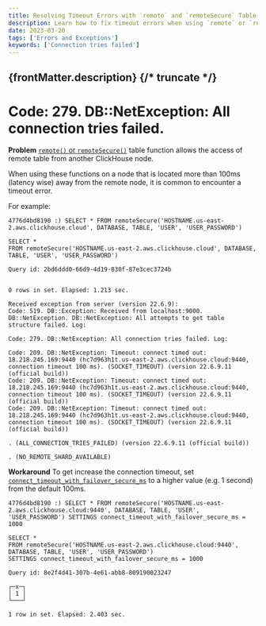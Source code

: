 ```yaml
---
title: Resolving Timeout Errors with `remote` and `remoteSecure` Table Functions
description: Learn how to fix timeout errors when using `remote` or `remoteSecure` table functions in ClickHouse by adjusting the connection timeout settings.
date: 2023-03-20
tags: ['Errors and Exceptions']
keywords: ['Connection tries failed']
---
```


{frontMatter.description}
{/* truncate */}
---

# Code: 279. DB::NetException: All connection tries failed.

**Problem**
[`remote()` or `remoteSecure()`](https://clickhouse.com/docs/en/sql-reference/table-functions/remote/) table function allows the access of remote table from another ClickHouse node.

When using these functions on a node that is located more than 100ms (latency wise) away from the remote node, it is common to encounter a timeout error.

For example:

```
4776d4bd8190 :) SELECT * FROM remoteSecure('HOSTNAME.us-east-2.aws.clickhouse.cloud', DATABASE, TABLE, 'USER', 'USER_PASSWORD')

SELECT *
FROM remoteSecure('HOSTNAME.us-east-2.aws.clickhouse.cloud', DATABASE, TABLE, 'USER', 'USER_PASSWORD')

Query id: 2bd6ddd0-66d9-4d19-830f-87e3cec3724b


0 rows in set. Elapsed: 1.213 sec.

Received exception from server (version 22.6.9):
Code: 519. DB::Exception: Received from localhost:9000. DB::NetException. DB::NetException: All attempts to get table structure failed. Log:

Code: 279. DB::NetException: All connection tries failed. Log:

Code: 209. DB::NetException: Timeout: connect timed out: 18.218.245.169:9440 (hc7d963h1t.us-east-2.aws.clickhouse.cloud:9440, connection timeout 100 ms). (SOCKET_TIMEOUT) (version 22.6.9.11 (official build))
Code: 209. DB::NetException: Timeout: connect timed out: 18.218.245.169:9440 (hc7d963h1t.us-east-2.aws.clickhouse.cloud:9440, connection timeout 100 ms). (SOCKET_TIMEOUT) (version 22.6.9.11 (official build))
Code: 209. DB::NetException: Timeout: connect timed out: 18.218.245.169:9440 (hc7d963h1t.us-east-2.aws.clickhouse.cloud:9440, connection timeout 100 ms). (SOCKET_TIMEOUT) (version 22.6.9.11 (official build))

. (ALL_CONNECTION_TRIES_FAILED) (version 22.6.9.11 (official build))

. (NO_REMOTE_SHARD_AVAILABLE)
```

**Workaround**
To get increase the connection timeout, set [`connect_timeout_with_failover_secure_ms`](https://github.com/ClickHouse/ClickHouse/blob/master/src/Core/Settings.h#L67) to a higher value (e.g. 1 second) from the default 100ms.

```
4776d4bd8190 :) SELECT * FROM remoteSecure('HOSTNAME.us-east-2.aws.clickhouse.cloud:9440', DATABASE, TABLE, 'USER', 'USER_PASSWORD') SETTINGS connect_timeout_with_failover_secure_ms = 1000

SELECT *
FROM remoteSecure('HOSTNAME.us-east-2.aws.clickhouse.cloud:9440', DATABASE, TABLE, 'USER', 'USER_PASSWORD')
SETTINGS connect_timeout_with_failover_secure_ms = 1000

Query id: 8e2f4d41-307b-4e61-abb8-809190023247

┌─x─┐
│ 1 │
└───┘

1 row in set. Elapsed: 2.403 sec.
```
